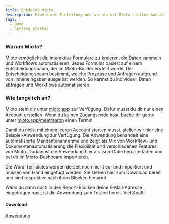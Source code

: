 ```yaml
---
title: Entdecke Mioto
description: Eine kurze Einleitung und wie du mit Mioto starten kannst.
tags:
  - Demo
  - Getting started
---
```


### Warum Mioto?

Mioto ermöglicht dir, interaktive Formulare zu kreieren, die Daten sammeln und Workflows automatisieren. Jedes Formular basiert auf einem Entscheidungsbaum, der im Mioto-Builder erstellt wurde. Der Entscheidungsbaum bestimmt, welche Prozesse und Anfragen aufgrund von :inneneingaben ausgelöst werden. So kannst du individuell Daten abfragen und Workflows automatisieren.

### Wie fange ich an?

Mioto steht dir unter [mioto.app](https://mioto.app "mioto.app") zur Verfügung. Dafür musst du dir nur einen Account erstellen. Wenn du keinen Zugangscode hast, buche dir gerne unter [mioto.app/meet/aaron](https://mioto.app/meet/aaron "mioto.app/meet/aaron") einen Termin.

Damit du nicht mit einem leeren Account starten musst, stellen wir hier eine Beispiel-Anwendung zur Verfügung. Die Anwendung behandelt eine automatisierte Mandantenannahme und zeigt als Mix von Workflow- und Dokumentenautomatisierung die Flexibilität und verschiedenen Features von Mioto. Du kannst die Anwendung hier als json-Datei herunterladen und bei dir im Mioto-Dashboard importieren.

Die Word-Templates werden derzeit noch nicht ex- und importiert und müssen von Hand eingefügt werden. Sie stehen hier zum Download bereit und sind respektive nach ihren Blöcken benannt.

Wenn du dann noch in den Report-Blöcken deine E-Mail-Adresse eingetragen hast, ist die Anwendung zum Testen bereit. Viel Spaß!

#### Download

[Anwendung](../assets/demo.zip)